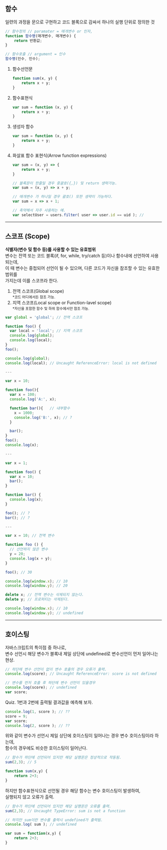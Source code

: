 ## 함수
일련의 과정을 문으로 구현하고 코드 블록으로 감싸서 하나의 실행 단위로 정의한 것
```javascript
// 함수정의 // paramater = 매개변수 or 인자, 
function 함수명(매개변수, 매개변수) {
    return 반환값;
}

// 함수호출 // argument = 인수
함수명(인수, 인수);
```

1. 함수선언문
    ```javascript
    function sum(x, y) {
        return x + y;
    }
    ```
2. 함수표현식
    ```javascript
    var sum = function (x, y) {
        return x + y;
    }
    ```
3. 생성자 함수
    ```javascript
    var sum = function (x, y) {
        return x + y;
    }
    ```
4. 화살표 함수 표현식(Arrow function expressions)
    ```javascript
    var sum = (x, y) => {
        return x + y;
    }

    // 블록문이 한줄일 경우 중괄호({,}) 및 return 생략가능.
    var sum = (x, y) => x + y;
    
    // 매개변수 가 하나일 경우 괄호() 또한 생략이 가능하다.
    var sum = x => x + 1;

    // 축약해서 자주 사용하는 예. 
    var selectUser = users.filter( user => user.id == uid ); // 
    ```

---    

## 스코프 (Scope)
**식별자(변수 및 함수 등)를 사용할 수 있는 유효범위**  
변수는 전역 또는 코드 블록(if, for, while, try/catch 등)이나 함수내에 선언하여 사용되는데,  
이 때 변수는 중첩되어 선언이 될 수 있으며, 다른 코드가 자신을 참조할 수 있는 유효한 범위를  
가지는데 이를 스코프라 한다.
1. 전역 스코프(Global scope)  
<small>*코드 어디에서든 참조 가능.</small>
2. 지역 스코프(Local scope or Function-lavel scope)  
<small>*자신을 포함한 함수 및 하위 함수에서만 참조 가능.</small>
```javascript
var global = 'global'; // 전역 스코프

function foo() {
  var local = 'local'; // 지역 스코프
  console.log(global);
  console.log(local);
}
foo();

console.log(global);
console.log(local); // Uncaught ReferenceError: local is not defined

---

var x = 10;

function foo(){
  var x = 100;
  console.log('A:', x);

  function bar(){   // 내부함수
    x = 1000;
    console.log('B:', x); // ?
  }

  bar();
}
foo();
console.log(x); 

---

var x = 1;

function foo() {
  var x = 10;
  bar();
}

function bar() {
  console.log(x);
}

foo(); // ?
bar(); // ?

---

var x = 10; // 전역 변수

function foo () {
  // 선언하지 않은 변수
  y = 20;
  console.log(x + y);
}

foo(); // 30

console.log(window.x); // 10
console.log(window.y); // 20

delete x; // 전역 변수는 삭제되지 않는다.
delete y; // 프로퍼티는 삭제된다.

console.log(window.x); // 10
console.log(window.y); // undefined
```

---

## 호이스팅 
자바스크립트의 특이점 중 하나로,  
변수 선언시 해당 변수가 블록내 제일 상단에 undefined로 변수선언이 먼저 일어나는 현상.
```javascript
// 하단에 변수 선언이 없이 변수 호출의 경우 오류가 출력.
console.log(score); // Uncaught ReferenceError: score is not defined
```

```javascript
// 변수를 먼저 호출 후 하단에 변수 선언이 있을경우
console.log(score); // undefined
var score;
```

Quiz. 1번과 2번에 출력될 결과값을 예측해 보자.
```javascript
console.log(1, score ); // ??
score = 9;
var score;
console.log(2, score ); // ?? 
```

위와 같이 변수가 선언시 제일 상단에 호이스팅이 일어나는 경우 변수 호이스팅이라 하는데,  
함수의 경우에도 비슷한 호이스팅이 일어난다.
```javascript
// 함수가 하단에 선언되어 있지만 해당 실행문은 정상적으로 작동됨.
sum(2,3); // 5

function sum(x,y) {
    return 2+3;
}
```

하지만 함수표현식으로 선언될 경우 해당 함수는 변수 호이스팅이 발생하여,  
실행되지 않고 오류가 출력.
```javascript
// 함수가 하단에 선언되어 있지만 해당 실행문은 오류를 출력.
sum(2,3); // Uncaught TypeError: sum is not a function

// 하지만 sum이란 변수를 출력시 undefined가 출력됨.
console.log( sum ); // undefined

var sum = function(x,y) {
    return 2+3;
}
```
